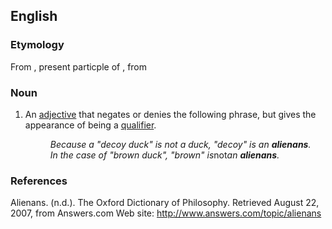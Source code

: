 ==English==

===Etymology===
From {{etyl|la|en}} {{term|alienans|aliēnans|lang=la}}, present particple of {{term|alieno|aliēno|lang=la|to make something another's}},  from {{term|alienus|aliēnus|lang=la|another's, foreign}}

===Noun===
{{en-noun|alienantes|pl2=alienans}}

# An [[adjective]] that negates or denies the following phrase, but gives the appearance of being a [[qualifier]]. 
#: ''Because a "decoy duck" is not a duck, "decoy" is an '''alienans'''. ''
#: ''In the case of "brown duck", "brown" is ''not'' an '''alienans'''.''

{{rft}}

===References===
Alienans. (n.d.). The Oxford Dictionary of Philosophy. Retrieved August 22, 2007, from Answers.com Web site: http://www.answers.com/topic/alienans
{{anagrams:en/aaeilnns}}